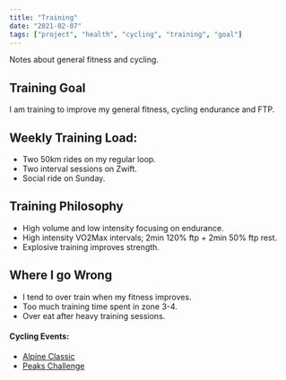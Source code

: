 ```yaml
---
title: "Training"
date: "2021-02-07"
tags: ["project", "health", "cycling", "training", "goal"]
---
```


Notes about general fitness and cycling.

## Training Goal

I am training to improve my general fitness, cycling endurance and FTP.

## Weekly Training Load:

- Two 50km rides on my regular loop.
- Two interval sessions on Zwift.
- Social ride on Sunday.

## Training Philosophy

- High volume and low intensity focusing on endurance.
- High intensity VO2Max intervals; 2min 120% ftp + 2min 50% ftp rest.
- Explosive training improves strength.

## Where I go Wrong

- I tend to over train when my fitness improves.
- Too much training time spent in zone 3-4.
- Over eat after heavy training sessions.

#### Cycling Events:

- [Alpine Classic](./events)
- [Peaks Challenge](./events)
